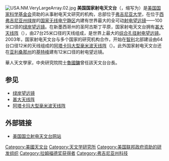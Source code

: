 {{noteTA
|1=zh-hans:射电; zh-hant:電波;
}}
{{Infobox observatory}}
[[File:USA.NM.VeryLargeArray.02.jpg|thumb]]
'''美国国家射电天文台'''（{{lang-en|'''National Radio Astronomy Observatory'''}}，缩写为{{lang|en|'''NRAO'''}}）是[[美国国家科学基金会|美国国家科学基金会]]资助的从事射电天文研究的机构，总部位于[[弗吉尼亚大学|弗吉尼亚大学]]，在位于[[西弗吉尼亚州|西弗吉尼亚州]][[格林班克_(西维吉尼亚州)|绿岸]]的[[国家无线电宁静区|国家无线电宁静区]]内建有世界最大的全可动[[射电望远镜|射电望远镜]]——100米口径的[[绿岸望远镜|绿岸望远镜]]。在新墨西哥州的圣阿古斯丁平原，国家射电天文台拥有[[甚大天线阵|甚大天线阵]]（{{lang|en|VLA}}），由27台25米口径的天线组成，是世界上最大的[[综合孔径射电望远镜|综合孔径射电望远镜]]。2003年，国家射电天文台与多个国家的研究机构合作，开始在[[智利|智利]]北部建设由64台口径12米的天线组成的[[阿塔卡玛大型毫米波天线阵|阿塔卡玛大型毫米波天线阵]]（{{lang|en|ALMA}}）。此外国家射电天文台还在[[亚利桑那州|亚利桑那州]]的[[基特峰|基特峰]]建有12米口径的射电望远镜。

華人天文學家，中央研究院院士[[魯國鏞|魯國鏞]]曾任該天文台台長。

== 参见 ==
*[[绿岸望远镜|绿岸望远镜]]
*[[甚大天线阵|甚大天线阵]]
*[[阿塔卡玛大型毫米波天线阵|阿塔卡玛大型毫米波天线阵]]

== 外部链接 ==
*{{En}}[http://www.nrao.edu/ 美国国立射电天文台网站]
{{Radio astronomy}}
{{拉姆福德奖获得者}}

{{Authority control}}
[[Category:美國天文台|Category:美國天文台]]
[[Category:天文学研究所|Category:天文学研究所]]
[[Category:美国联邦政府资助的研发组织|Category:美国联邦政府资助的研发组织]]
[[Category:拉姆福德奖获得者|Category:拉姆福德奖获得者]]
[[Category:弗吉尼亚州科技|Category:弗吉尼亚州科技]]